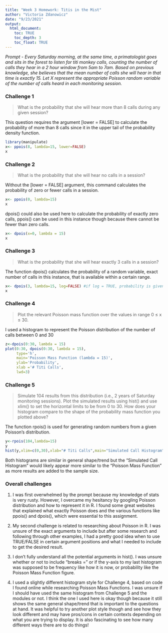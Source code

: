 ```yaml
---
title: "Week 3 Homework: Titis in the Mist"
author: "Victoria Zdanowicz"
date: "9/23/2021"
output: 
  html_document:
    toc: TRUE
    toc_depth: 3
    toc_float: TRUE
---
```


*Prompt - Every Saturday morning, at the same time, a primatologist goes and sits in the forest to listen for titi monkey calls, counting the number of calls they hear in a 2 hour window from 5am to 7am. Based on previous knowledge, she believes that the mean number of calls she will hear in that time is exactly 15. Let X represent the appropriate Poisson random variable of the number of calls heard in each monitoring session. *


### Challenge 1

> What is the probability that she will hear more than 8 calls during any given session?

This question requires the argument [lower = FALSE] to calculate the probability of more than 8 calls since it in the upper tail of the probability density function.
```r
library(manipulate) 
x<- ppois(8, lambda=15, lower=FALSE)    
x
```
 
### Challenge 2

> What is the probability that she will hear no calls in a session?

Without the [lower = FALSE] argument, this command calculates the probability of zero or fewer calls in a session.   
```r
x<- ppois(0, lambda=15)    
x
```
dpois() could also be used here to calculate the probability of exactly zero calls, ppois() can be used in this instance though because there cannot be fewer than zero calls. 
```r
x<- dpois(x=0, lambda = 15)
x
```

### Challenge 3

> What is the probability that she will hear exactly 3 calls in a session?

The function dpois() calculates the probability of a random variable, exact number of calls in this instance, that is available within a certain range.
```r
x<- dpois(3, lambda=15, log=FALSE) #if log = TRUE, probability is given as log
x
```

### Challenge 4

> Plot the relevant Poisson mass function over the values in range 0 ≤ x ≤ 30.

I used a histogram to represent the Poisson distribution of the number of calls between 0 and 30
```r
z<-dpois(0:30, lambda = 15)
plot(0:30, dpois(0:30, lambda = 15),
     type='h',
     main='Poisson Mass Function (lambda = 15)',
     ylab='Probability',
     xlab ='# Titi Calls',
     lwd=3)
```

### Challenge 5

> Simulate 104 results from this distribution (i.e., 2 years of Saturday monitoring sessions).
Plot the simulated results using hist() and use xlim() to set the horizontal limits to be from 0 to 30. How does your histogram compare to the shape of the probability mass function you plotted above?

The function rpois() is used for generating random numbers from a given Poisson’s distribution.
```r
y<-rpois(104,lambda=15)
y
hist(y,xlim=c(0,30),xlab="# Titi Calls",main="Simulated Call Histogram",breaks=c(0:30),col="darkslategray2")
```

Both histograms are similar in general shape/trend but the "Simulated Call Histogram" would likely appear more similar to the "Poisson Mass Function" as more results are added to the sample size.

### Overall challenges
1. I was first overwhelmed by the prompt because my knowledge of stats is very rusty. However, I overcame my hesitancy by googling Poisson distribution and how to represent it in R. I found some great websites that explained what exactly Poisson does and the various functions like ppois() and dpois(), which were essential to this assignment. 

2. My second challenge is related to researching about Poisson in R. I was unsure of the exact arguments to include but after some research and following through other examples, I had a pretty good idea when to use TRUE/FALSE in certain argument positions and what I needed to include to get the desired result.   

3. I don't fully understand all the potential arguments in hist(). I was unsure whether or not to include "breaks =" or if the y-axis to my last histogram was supposed to be frequency like how it is now, or probability like the Poisson Mass Function figure. 

4. I used a slightly different histogram style for Challenge 4, based on code I found online while researching Poisson Mass Functions. I was unsure if I should have used the same histogram from Challenge 5 and the modules or not. I think the one I used here is okay though because it still shows the same general shape/trend that is important to the questions at hand. It was helpful to try another plot style though and see how they look different and may have pros/cons in certain contexts depending on what you are trying to display. It is also fascinating to see how many different ways there are to do things!
